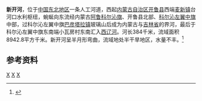 {{Infobox river
| name               = 新开河
| name_native        = 
| image              = 
| image_size         = 
| image_caption      = 
| river_system       = [[辽河|辽河]]流域
| progression        = 
| source1_location   = [[内蒙古自治区|内蒙古自治区]][[开鲁县|开鲁县]][[麦新镇|麦新镇]]台河口水利枢纽
| mouth_location     = 内蒙古自治区[[科尔沁左翼中旗|科尔沁左翼中旗]][[巴彦塔拉镇_(科尔沁左翼中旗)|巴彦塔拉镇]]小瓦房村东南[[西辽河|西辽河]]
| altitude_difference= 
| basin_size         = 8942.8 km<sup>2</sup>
| basin_countries    = {{PRC}}
| basin_cities       = 
| basin_landmarks    = 
| basin_population   = 
<!---------------------- PHYSIOGNOMY -->
| length             = 384 km
| discharge1_location= 
| discharge1_min     = 
| discharge1_avg     = 
| discharge1_max     = 
<!---------------------- FEATURES -->
| tributaries_left   = 
| tributaries_right  = 
| waterbodies        = 
| waterfalls         = 
| bridges            = 
| ports              = 
| custom_label       = 
| custom_data        = 
| extra              = 
}}
'''新开河'''，位于[[中国东北地区|中国东北地区]]一条人工河道，西起[[内蒙古自治区|内蒙古自治区]][[开鲁县|开鲁县]]西端[[麦新镇|麦新镇]]台河口水利枢纽，蜿蜒向东流经内蒙古[[阿鲁科尔沁旗|阿鲁科尔沁旗]]、开鲁县北部、[[科尔沁左翼中旗|科尔沁左翼中旗]]中部，过科尔沁左翼中旗[[巴彦塔拉镇_(科尔沁左翼中旗)|巴彦塔拉镇]]玻璃山后成为内蒙古与[[吉林省|吉林省]]的界河，最后于科尔沁左翼中旗东南端小瓦房村东南汇入[[西辽河|西辽河]]。河长384千米，流域面积8942.8平方千米。新开河呈半月形弯曲，流域地处半干旱地区，水量不丰。<ref name="中国河湖大典">{{cite book zh |author=《[[中国河湖大典|中国河湖大典]]》编纂委员会 |title=《中国河湖大典·黑龙江、辽河卷》 |format=M |edition=1 |location=北京 |publisher=中国水利水电出版社 |date=2014年4月 |pages=240页 |id= ISBN 978-7-5170-1950-3}}</ref>

== 参考资料 ==
{{reflist}}
[[Category:辽河水系|X]]
[[Category:内蒙古河流|X]]
[[Category:吉林河流|X]]